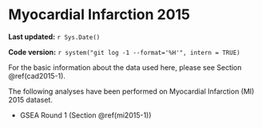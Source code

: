 # Myocardial Infarction 2015

**Last updated:** `r Sys.Date()`

**Code version:** `r system("git log -1 --format='%H'", intern = TRUE)`

For the basic information about the data used here, please see Section \@ref(cad2015-1).

The following analyses have been performed on Myocardial Infarction (MI) 2015 dataset.

- GSEA Round 1 (Section \@ref(mi2015-1))
